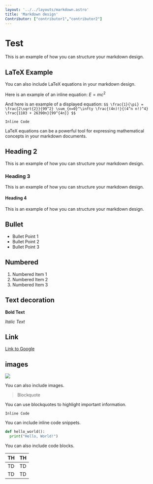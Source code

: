 ```yaml
---
layout: '../../layouts/markdown.astro'
title: 'Markdown design'
Contributor: ["contributor1","contributor2"]
---
```

# Test

This is an example of how you can structure your markdown design.

## LaTeX Example

You can also include LaTeX equations in your markdown design.

Here is an example of an inline equation: $E=mc^2$

And here is an example of a displayed equation:
`
$$
\frac{1}{\pi} = \frac{2\sqrt{2}}{99^2}
                \sum_{n=0}^\infty
                \frac{(4n)!}{(4^n n!)^4}
                \frac{1103 + 26390n}{99^{4n}}
$$
`

`Inline Code`

LaTeX equations can be a powerful tool for expressing mathematical concepts in your markdown documents.

## Heading 2
This is an example of how you can structure your markdown design.

### Heading 3
This is an example of how you can structure your markdown design.

#### Heading 4
This is an example of how you can structure your markdown design.

## Bullet

- Bullet Point 1
- Bullet Point 2
- Bullet Point 3

## Numbered

1. Numbered Item 1
2. Numbered Item 2
3. Numbered Item 3

## Text decoration


**Bold Text**



*Italic Text*

## Link


[Link to Google](https://www.google.com)
## images

![](https://storage.googleapis.com/zenn-user-upload/eb3bcb239c9a-20231231.png)

You can also include images.

> Blockquote

You can use blockquotes to highlight important information.

`Inline Code`

You can include inline code snippets.

```python
def hello_world():
  print("Hello, World!")
```

You can also include code blocks.

| TH | TH |
| ---- | ---- |
| TD | TD |
| TD | TD |

